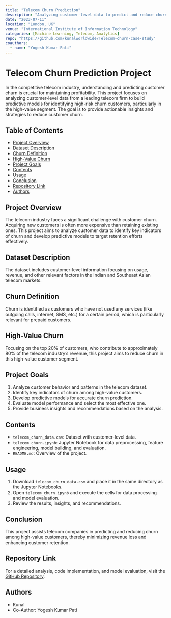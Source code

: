 ```yaml
---
title: "Telecom Churn Prediction"
description: "Analyzing customer-level data to predict and reduce churn in high-value telecom customers"
date: "2023-07-11"
location: "London, UK"
venue: "International Institute of Information Technology"
categories: [Machine Learning, Telecom, Analytics]
repo: "https://github.com/kunalworldwide/Telecom-churn-case-study"
coauthors: 
  - name: "Yogesh Kumar Pati"
---
```


# Telecom Churn Prediction Project

In the competitive telecom industry, understanding and predicting customer churn is crucial for maintaining profitability. This project focuses on analyzing customer-level data from a leading telecom firm to build predictive models for identifying high-risk churn customers, particularly in the high-value segment. The goal is to provide actionable insights and strategies to reduce customer churn.

## Table of Contents
- [Project Overview](#project-overview)
- [Dataset Description](#dataset-description)
- [Churn Definition](#churn-definition)
- [High-Value Churn](#high-value-churn)
- [Project Goals](#project-goals)
- [Contents](#contents)
- [Usage](#usage)
- [Conclusion](#conclusion)
- [Repository Link](#repository-link)
- [Authors](#authors)

## Project Overview
The telecom industry faces a significant challenge with customer churn. Acquiring new customers is often more expensive than retaining existing ones. This project aims to analyze customer data to identify key indicators of churn and develop predictive models to target retention efforts effectively.

## Dataset Description
The dataset includes customer-level information focusing on usage, revenue, and other relevant factors in the Indian and Southeast Asian telecom markets.

## Churn Definition
Churn is identified as customers who have not used any services (like outgoing calls, internet, SMS, etc.) for a certain period, which is particularly relevant for prepaid customers.

## High-Value Churn
Focusing on the top 20% of customers, who contribute to approximately 80% of the telecom industry's revenue, this project aims to reduce churn in this high-value customer segment.

## Project Goals
1. Analyze customer behavior and patterns in the telecom dataset.
2. Identify key indicators of churn among high-value customers.
3. Develop predictive models for accurate churn prediction.
4. Evaluate model performance and select the most effective one.
5. Provide business insights and recommendations based on the analysis.

## Contents
- `telecom_churn_data.csv`: Dataset with customer-level data.
- `telecom_churn.ipynb`: Jupyter Notebook for data preprocessing, feature engineering, model building, and evaluation.
- `README.md`: Overview of the project.

## Usage
1. Download `telecom_churn_data.csv` and place it in the same directory as the Jupyter Notebooks.
2. Open `telecom_churn.ipynb` and execute the cells for data processing and model evaluation.
3. Review the results, insights, and recommendations.

## Conclusion
This project assists telecom companies in predicting and reducing churn among high-value customers, thereby minimizing revenue loss and enhancing customer retention.

## Repository Link
For a detailed analysis, code implementation, and model evaluation, visit the [GitHub Repository](https://github.com/kunalworldwide/Telecom-churn-case-study).

## Authors
- Kunal
- Co-Author: Yogesh Kumar Pati